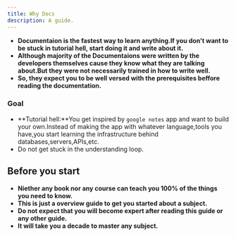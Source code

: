 ```yaml
---
title: Why Docs
description: A guide.
---
```


- **Documentaion is the fastest way to learn anything.If you don't want to be stuck in tutorial hell, start doing it and write about it.**
- **Although majority of the Documentaions were written by the developers themselves cause they know what they are talking about.But they were not necessarily trained in how to write well.**
- **So, they expect you to be well versed with the prerequisites beffore reading the documentation.**

### Goal 

- **Tutorial hell:**You get inspired by `google notes` app and want to build your own.Instead of making the app with whatever language,tools you have,you start learning the infrastructure behind databases,servers,APIs,etc.
- Do not get stuck in the understanding loop.

## Before you start

- **Niether any book nor any course can teach you 100% of the things you need to know.**
- **This is just a overview guide to get you started about a subject.**
- **Do not expect that you will become expert after reading this guide or any other guide.**
- **It will take you a decade to master any subject.**

